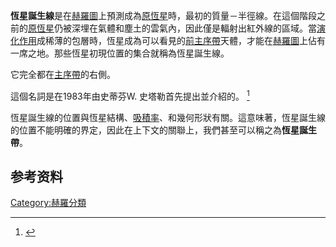 {{Multiple issues|
{{Globalize|time=2022-05-15T03:35:02+00:00}}
{{Refimprove|time=2022-05-15T03:35:02+00:00}}
}}
'''恆星誕生線'''是在[[赫羅圖|赫羅圖]]上預測成為[[原恆星|原恆星]]時，最初的質量－半徑線。在這個階段之前的[[原恆星|原恆星]]仍被深埋在氣體和塵土的雲氣內，因此僅是輻射出紅外線的區域。當[[恆星演化|演化作用]]成稀薄的包層時，恆星成為可以看見的[[前主序星|前主序帶]]天體，才能在[[赫羅圖|赫羅圖]]上佔有一席之地。那些恆星初現位置的集合就稱為恆星誕生線。

它完全都在[[主序帶|主序帶]]的右側。

這個名詞是在1983年由史蒂芬W. 史塔勒首先提出並介紹的。 <ref>{{Cite journal|title = The Birthline for Low-Mass Stars|last = Stahler, S. W.|date = 1983|journal = Astrophysical Journal |volume=274 |issue= |pages=822|doi = 10.1086/161495|bibcode = 1983ApJ...274..822S }}</ref>

恆星誕生線的位置與恆星結構、[[吸积|吸積率]]、和幾何形狀有關。這意味著，恆星誕生線的位置不能明確的界定，因此在上下文的關聯上，我們甚至可以稱之為'''恆星誕生帶'''。

==参考资料==
{{refs}}

{{天文小作品}}

[[Category:赫羅分類|Category:赫羅分類]]